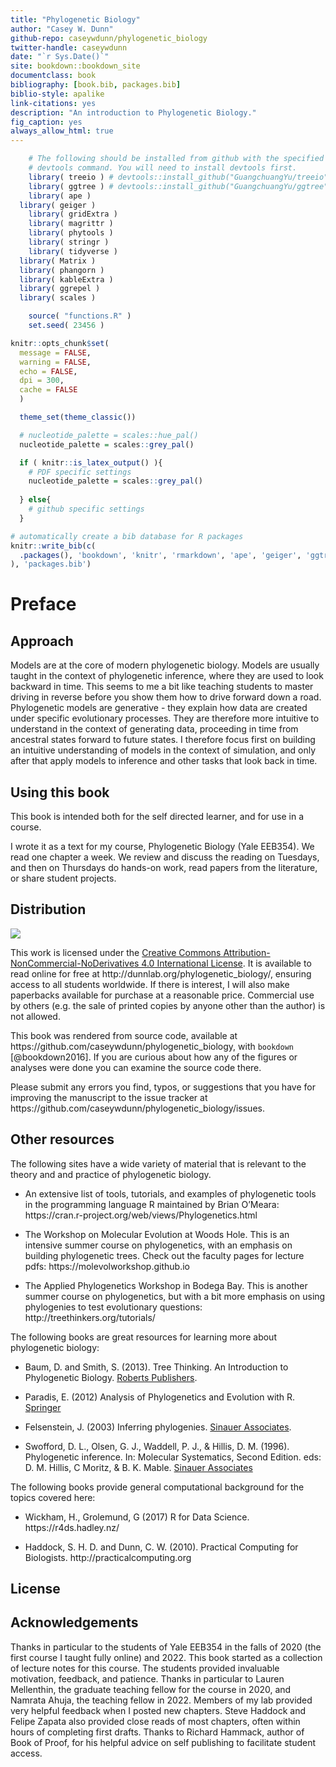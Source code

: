 ```yaml
--- 
title: "Phylogenetic Biology"
author: "Casey W. Dunn"
github-repo: caseywdunn/phylogenetic_biology
twitter-handle: caseywdunn
date: "`r Sys.Date()`"
site: bookdown::bookdown_site
documentclass: book
bibliography: [book.bib, packages.bib]
biblio-style: apalike
link-citations: yes
description: "An introduction to Phylogenetic Biology."
fig_caption: yes
always_allow_html: true
---
```


```r
	# The following should be installed from github with the specified 
	# devtools command. You will need to install devtools first.
	library( treeio ) # devtools::install_github("GuangchuangYu/treeio")
	library( ggtree ) # devtools::install_github("GuangchuangYu/ggtree")
	library( ape )
  library( geiger )
	library( gridExtra )
	library( magrittr )
	library( phytools )
	library( stringr )
	library( tidyverse )
  library( Matrix )
  library( phangorn )
  library( kableExtra )
  library( ggrepel )
  library( scales )

	source( "functions.R" )
	set.seed( 23456 )
```


```r
knitr::opts_chunk$set(
  message = FALSE,
  warning = FALSE,
  echo = FALSE,
  dpi = 300,
  cache = FALSE
  )
```

```r

  theme_set(theme_classic())

  # nucleotide_palette = scales::hue_pal() 
  nucleotide_palette = scales::grey_pal()

  if ( knitr::is_latex_output() ){
    # PDF specific settings
    nucleotide_palette = scales::grey_pal()
    
  } else{
    # github specific settings
  }

```



```r
# automatically create a bib database for R packages
knitr::write_bib(c(
  .packages(), 'bookdown', 'knitr', 'rmarkdown', 'ape', 'geiger', 'ggtree', 'treeio', 'phytools'
), 'packages.bib')
```


# Preface {-}

## Approach

Models are at the core of modern phylogenetic biology. Models are usually taught in the context of phylogenetic inference, where they are used to look backward in time. This seems to me a bit like teaching students to master driving in reverse before you show them how to drive forward down a road. Phylogenetic models are generative - they explain how data are created under specific evolutionary processes. They are therefore more intuitive to understand in the context of generating data, proceeding in time from ancestral states forward to future states. I therefore focus first on building an intuitive understanding of models in the context of simulation, and only after that apply models to inference and other tasks that look back in time.

## Using this book

This book is intended both for the self directed learner, and for use in a course. 

I wrote it as a text for my course, Phylogenetic Biology (Yale EEB354). We read one chapter a week. We review and discuss the reading on Tuesdays, and then on Thursdays do hands-on work, read papers from the literature, or share student projects.




## Distribution

![](figures/by-nc-nd-600.png)

This work is licensed under the [Creative Commons Attribution-NonCommercial-NoDerivatives 4.0 International License]( http://creativecommons.org/licenses/by-nc-nd/4.0/). It is available to read online for free at http://dunnlab.org/phylogenetic_biology/, ensuring access to all students worldwide. If there is interest, I will also make paperbacks available for purchase at a reasonable price. Commercial use by others (e.g. the sale of printed copies by anyone other than the author) is not allowed.

This book was rendered from source code, available at https://github.com/caseywdunn/phylogenetic_biology, with `bookdown` [@bookdown2016]. If you are curious about how any of the figures or analyses were done you can examine the source code there.

Please submit any errors you find, typos, or suggestions that you have for improving the manuscript to the issue tracker at https://github.com/caseywdunn/phylogenetic_biology/issues.

## Other resources

The following sites have a wide variety of material that is relevant to the 
theory and and practice of phylogenetic biology.

- An extensive list of tools, tutorials, and examples of phylogenetic tools in 
the programming language R maintained by Brian O'Meara: https://cran.r-project.org/web/views/Phylogenetics.html

- The Workshop on Molecular Evolution at Woods Hole. This is an intensive summer 
course on phylogenetics, with an emphasis on building phylogenetic trees. Check 
out the faculty pages for lecture pdfs: https://molevolworkshop.github.io

- The Applied Phylogenetics Workshop in Bodega Bay. This is another summer course 
on phylogenetics, but with a bit more emphasis on using phylogenies to test 
evolutionary questions: http://treethinkers.org/tutorials/

The following books are great resources for learning more about phylogenetic biology:

- Baum, D. and Smith, S. (2013). Tree Thinking. An Introduction to Phylogenetic 
Biology. [Roberts Publishers](https://store.macmillanlearning.com/us/product/Tree-Thinking-An-Introduction-to-Phylogenetic-Biology/p/1936221160).

- Paradis, E. (2012) Analysis of Phylogenetics and Evolution with R. 
[Springer](https://link.springer.com/book/10.1007/978-1-4614-1743-9)

- Felsenstein, J. (2003) Inferring phylogenies. 
[Sinauer Associates](https://global.oup.com/academic/product/inferring-phylogenies-9780878931774?cc=ca&lang=en).

- Swofford, D. L., Olsen, G. J., Waddell, P. J., & Hillis, D. M. (1996). 
Phylogenetic inference. In: Molecular Systematics, Second Edition. eds: D. M. 
Hillis, C Moritz, & B. K. Mable. [Sinauer Associates](http://www.sinauer.com/detail.php?id=1775)

The following books provide general computational background for the topics covered here:

- Wickham, H., Grolemund, G (2017) R for Data Science. https://r4ds.hadley.nz/

- Haddock, S. H. D. and Dunn, C. W. (2010). Practical Computing for Biologists. http://practicalcomputing.org


## License





## Acknowledgements

Thanks in particular to the students of Yale EEB354 in the falls of 2020 (the first course I taught fully online) and 2022. This book started as a collection of lecture notes for this course. The students provided invaluable motivation, feedback, and patience. Thanks in particular to Lauren Mellenthin, the graduate teaching fellow for the course in 2020, and Namrata Ahuja, the teaching fellow in 2022. Members of my lab provided very helpful feedback when I posted new chapters. Steve Haddock and Felipe Zapata also provided close reads of most chapters, often within hours of completing first drafts. Thanks to Richard Hammack, author of Book of Proof, for his helpful advice on self publishing to facilitate student access.
